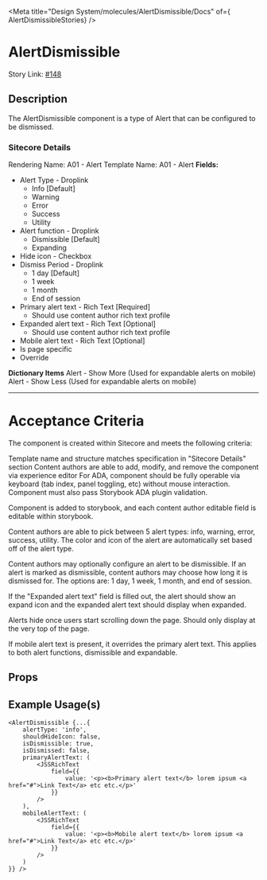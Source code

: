 
<Meta title="Design System/molecules/AlertDismissible/Docs" of={ AlertDismissibleStories} />

# AlertDismissible

Story Link: [#148](https://github.com/ahc-digital/migration-planning-tracking/issues/148)

## Description
The AlertDismissible component is a type of Alert that can be configured to be dismissed.

### Sitecore Details
Rendering Name: A01 - Alert
Template Name: A01 - Alert
**Fields:**
- Alert Type - Droplink
  - Info [Default]
  - Warning
  - Error
  - Success
  - Utility
- Alert function - Droplink
  - Dismissible [Default]
  - Expanding
- Hide icon - Checkbox
- Dismiss Period - Droplink
  - 1 day [Default]
  - 1 week
  - 1 month
  - End of session
- Primary alert text - Rich Text [Required]
  - Should use content author rich text profile
- Expanded alert text - Rich Text [Optional]
  - Should use content author rich text profile
- Mobile alert text - Rich Text [Optional]
- Is page specific
- Override

**Dictionary Items**
Alert - Show More (Used for expandable alerts on mobile)
Alert - Show Less (Used for expandable alerts on mobile)

---
# Acceptance Criteria
The component is created within Sitecore and meets the following criteria:

Template name and structure matches specification in "Sitecore Details" section
Content authors are able to add, modify, and remove the component via experience editor
For ADA, component should be fully operable via keyboard (tab index, panel toggling, etc) without mouse interaction. Component must also pass Storybook ADA plugin validation.

Component is added to storybook, and each content author editable field is editable within storybook.

Content authors are able to pick between 5 alert types: info, warning, error, success, utility. The color and icon of the alert are automatically set based off of the alert type.

Content authors may optionally configure an alert to be dismissible. If an alert is marked as dismissible, content authors may choose how long it is dismissed for. The options are: 1 day, 1 week, 1 month, and end of session.

If the "Expanded alert text" field is filled out, the alert should show an expand icon and the expanded alert text should display when expanded.

Alerts hide once users start scrolling down the page. Should only display at the very top of the page.

If mobile alert text is present, it overrides the primary alert text. This applies to both alert functions, dismissible and expandable.

<Stories />

## Props
<Controls />


## Example Usage(s)
```tsx
<AlertDismissible {...{
    alertType: 'info',
    shouldHideIcon: false,
    isDismissible: true,
    isDismissed: false,
    primaryAlertText: (
        <JSSRichText
            field={{
                value: '<p><b>Primary alert text</b> lorem ipsum <a href="#">Link Text</a> etc etc.</p>'
            }}
        />
    ),
    mobileAlertText: (
        <JSSRichText
            field={{
                value: '<p><b>Mobile alert text</b> lorem ipsum <a href="#">Link Text</a> etc etc.</p>'
            }}
        />
    )
}} />
```

